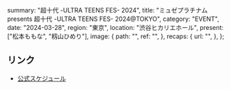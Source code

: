   summary: "超十代 -ULTRA TEENS FES- 2024",
  title: "ミュゼプラチナム presents 超十代 -ULTRA TEENS FES- 2024@TOKYO",
  category: "EVENT",
  date: "2024-03-28",
  region: "東京",
  location: "渋谷ヒカリエホール",
  present: ["松本ももな", "籾山ひめり"],
  image: {
    path: "",
    ref: "",
  },
  recaps: {
    url: "",
  },
};

## リンク

- [公式スケジュール](https://takanenonadeshiko.jp/?p=1804)

